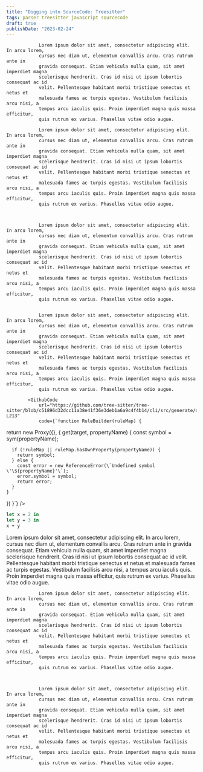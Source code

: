 ```yaml
---
title: "Digging into SourceCode: Treesitter"
tags: parser treesitter javascript sourcecode
draft: true
publishDate: "2023-02-24"
---
```



    			Lorem ipsum dolor sit amet, consectetur adipiscing elit. In arcu lorem,
    			cursus nec diam ut, elementum convallis arcu. Cras rutrum ante in
    			gravida consequat. Etiam vehicula nulla quam, sit amet imperdiet magna
    			scelerisque hendrerit. Cras id nisi ut ipsum lobortis consequat ac id
    			velit. Pellentesque habitant morbi tristique senectus et netus et
    			malesuada fames ac turpis egestas. Vestibulum facilisis arcu nisi, a
    			tempus arcu iaculis quis. Proin imperdiet magna quis massa efficitur,
    			quis rutrum ex varius. Phasellus vitae odio augue.

    			Lorem ipsum dolor sit amet, consectetur adipiscing elit. In arcu lorem,
    			cursus nec diam ut, elementum convallis arcu. Cras rutrum ante in
    			gravida consequat. Etiam vehicula nulla quam, sit amet imperdiet magna
    			scelerisque hendrerit. Cras id nisi ut ipsum lobortis consequat ac id
    			velit. Pellentesque habitant morbi tristique senectus et netus et
    			malesuada fames ac turpis egestas. Vestibulum facilisis arcu nisi, a
    			tempus arcu iaculis quis. Proin imperdiet magna quis massa efficitur,
    			quis rutrum ex varius. Phasellus vitae odio augue.



    			Lorem ipsum dolor sit amet, consectetur adipiscing elit. In arcu lorem,
    			cursus nec diam ut, elementum convallis arcu. Cras rutrum ante in
    			gravida consequat. Etiam vehicula nulla quam, sit amet imperdiet magna
    			scelerisque hendrerit. Cras id nisi ut ipsum lobortis consequat ac id
    			velit. Pellentesque habitant morbi tristique senectus et netus et
    			malesuada fames ac turpis egestas. Vestibulum facilisis arcu nisi, a
    			tempus arcu iaculis quis. Proin imperdiet magna quis massa efficitur,
    			quis rutrum ex varius. Phasellus vitae odio augue.


    			Lorem ipsum dolor sit amet, consectetur adipiscing elit. In arcu lorem,
    			cursus nec diam ut, elementum convallis arcu. Cras rutrum ante in
    			gravida consequat. Etiam vehicula nulla quam, sit amet imperdiet magna
    			scelerisque hendrerit. Cras id nisi ut ipsum lobortis consequat ac id
    			velit. Pellentesque habitant morbi tristique senectus et netus et
    			malesuada fames ac turpis egestas. Vestibulum facilisis arcu nisi, a
    			tempus arcu iaculis quis. Proin imperdiet magna quis massa efficitur,
    			quis rutrum ex varius. Phasellus vitae odio augue.

    		<GithubCode
    			url="https://github.com/tree-sitter/tree-sitter/blob/c51896d32dcc11a38e41f36e3deb1a6a9c4f4b14/cli/src/generate/dsl.js#L199-L213"
    			code={`function RuleBuilder(ruleMap) {
  return new Proxy({}, {
    get(target, propertyName) {
      const symbol = sym(propertyName);

      if (!ruleMap || ruleMap.hasOwnProperty(propertyName)) {
        return symbol;
      } else {
        const error = new ReferenceError(\`Undefined symbol \'\${propertyName}'\`);
        error.symbol = symbol;
        return error;
      }
    }
  })
}`}
/>

```ocaml
let x = 2 in 
let y = 3 in
x + y
```


Lorem ipsum dolor sit amet, consectetur adipiscing elit. In arcu lorem,
cursus nec diam ut, elementum convallis arcu. Cras rutrum ante in
gravida consequat. Etiam vehicula nulla quam, sit amet imperdiet magna
scelerisque hendrerit. Cras id nisi ut ipsum lobortis consequat ac id
velit. Pellentesque habitant morbi tristique senectus et netus et
malesuada fames ac turpis egestas. Vestibulum facilisis arcu nisi, a
tempus arcu iaculis quis. Proin imperdiet magna quis massa efficitur,
quis rutrum ex varius. Phasellus vitae odio augue.

    			Lorem ipsum dolor sit amet, consectetur adipiscing elit. In arcu lorem,
    			cursus nec diam ut, elementum convallis arcu. Cras rutrum ante in
    			gravida consequat. Etiam vehicula nulla quam, sit amet imperdiet magna
    			scelerisque hendrerit. Cras id nisi ut ipsum lobortis consequat ac id
    			velit. Pellentesque habitant morbi tristique senectus et netus et
    			malesuada fames ac turpis egestas. Vestibulum facilisis arcu nisi, a
    			tempus arcu iaculis quis. Proin imperdiet magna quis massa efficitur,
    			quis rutrum ex varius. Phasellus vitae odio augue.



    			Lorem ipsum dolor sit amet, consectetur adipiscing elit. In arcu lorem,
    			cursus nec diam ut, elementum convallis arcu. Cras rutrum ante in
    			gravida consequat. Etiam vehicula nulla quam, sit amet imperdiet magna
    			scelerisque hendrerit. Cras id nisi ut ipsum lobortis consequat ac id
    			velit. Pellentesque habitant morbi tristique senectus et netus et
    			malesuada fames ac turpis egestas. Vestibulum facilisis arcu nisi, a
    			tempus arcu iaculis quis. Proin imperdiet magna quis massa efficitur,
    			quis rutrum ex varius. Phasellus vitae odio augue.
